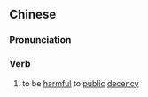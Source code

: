 {{also|有伤风化}}
==Chinese==
{{zh-forms|s=有伤风化|type=22}}

===Pronunciation===
{{zh-pron
|m=yǒushāngfēnghuà
|cat=v
}}

===Verb===
{{zh-verb}}

# to be [[harmful]] to [[public]] [[decency]]